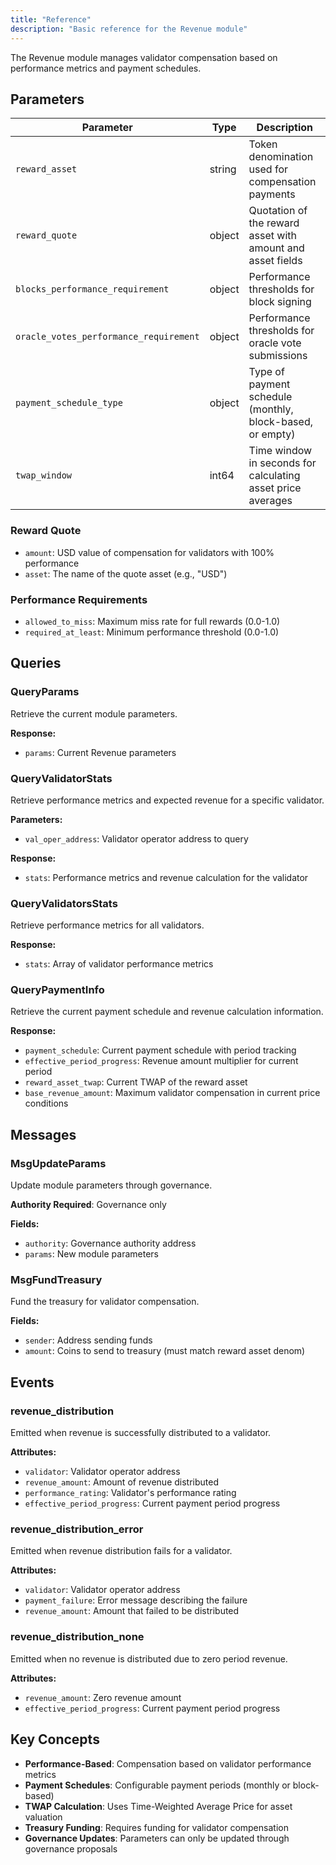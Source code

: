 ```yaml
---
title: "Reference"
description: "Basic reference for the Revenue module"
---
```


The Revenue module manages validator compensation based on performance metrics and payment schedules.

## Parameters

| Parameter | Type | Description |
| --- | --- | --- |
| `reward_asset` | string | Token denomination used for compensation payments |
| `reward_quote` | object | Quotation of the reward asset with amount and asset fields |
| `blocks_performance_requirement` | object | Performance thresholds for block signing |
| `oracle_votes_performance_requirement` | object | Performance thresholds for oracle vote submissions |
| `payment_schedule_type` | object | Type of payment schedule (monthly, block-based, or empty) |
| `twap_window` | int64 | Time window in seconds for calculating asset price averages |

### Reward Quote
- `amount`: USD value of compensation for validators with 100% performance
- `asset`: The name of the quote asset (e.g., "USD")

### Performance Requirements
- `allowed_to_miss`: Maximum miss rate for full rewards (0.0-1.0)
- `required_at_least`: Minimum performance threshold (0.0-1.0)

## Queries

### QueryParams
Retrieve the current module parameters.

**Response:**
- `params`: Current Revenue parameters

### QueryValidatorStats
Retrieve performance metrics and expected revenue for a specific validator.

**Parameters:**
- `val_oper_address`: Validator operator address to query

**Response:**
- `stats`: Performance metrics and revenue calculation for the validator

### QueryValidatorsStats
Retrieve performance metrics for all validators.

**Response:**
- `stats`: Array of validator performance metrics

### QueryPaymentInfo
Retrieve the current payment schedule and revenue calculation information.

**Response:**
- `payment_schedule`: Current payment schedule with period tracking
- `effective_period_progress`: Revenue amount multiplier for current period
- `reward_asset_twap`: Current TWAP of the reward asset
- `base_revenue_amount`: Maximum validator compensation in current price conditions

## Messages

### MsgUpdateParams
Update module parameters through governance.

**Authority Required**: Governance only

**Fields:**
- `authority`: Governance authority address
- `params`: New module parameters

### MsgFundTreasury
Fund the treasury for validator compensation.

**Fields:**
- `sender`: Address sending funds
- `amount`: Coins to send to treasury (must match reward asset denom)

## Events

### revenue_distribution
Emitted when revenue is successfully distributed to a validator.

**Attributes:**
- `validator`: Validator operator address
- `revenue_amount`: Amount of revenue distributed
- `performance_rating`: Validator's performance rating
- `effective_period_progress`: Current payment period progress

### revenue_distribution_error
Emitted when revenue distribution fails for a validator.

**Attributes:**
- `validator`: Validator operator address
- `payment_failure`: Error message describing the failure
- `revenue_amount`: Amount that failed to be distributed

### revenue_distribution_none
Emitted when no revenue is distributed due to zero period revenue.

**Attributes:**
- `revenue_amount`: Zero revenue amount
- `effective_period_progress`: Current payment period progress

## Key Concepts

- **Performance-Based**: Compensation based on validator performance metrics
- **Payment Schedules**: Configurable payment periods (monthly or block-based)
- **TWAP Calculation**: Uses Time-Weighted Average Price for asset valuation
- **Treasury Funding**: Requires funding for validator compensation
- **Governance Updates**: Parameters can only be updated through governance proposals 